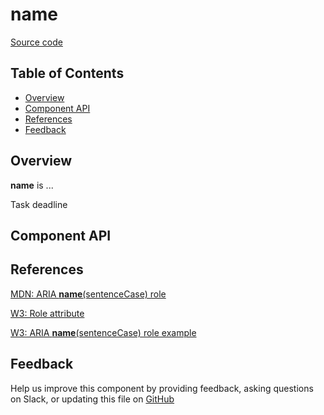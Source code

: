 
# **name**

[Source code](<https://github.com/leemonade/bubbles/tree/main/packages/components/informative/TaskDeadline>)

## Table of Contents

<!-- START doctoc generated TOC please keep comment here to allow auto update -->
<!-- DON'T EDIT THIS SECTION, INSTEAD RE-RUN doctoc TO UPDATE -->

- [Overview](#overview)
- [Component API](#component-api)
- [References](#references)
- [Feedback](#feedback)

## Overview

**name** is ...

<ThemeProvider>
  <TaskDeadline>Task deadline</TaskDeadline>
</ThemeProvider>

## Component API

<Preview>
  <Story id="atoms-informative-task-deadline--playground" />
</Preview>

<Props of={TaskDeadline} />

## References

[MDN: ARIA **name**(sentenceCase) role](<https://developer.mozilla.org/en-US/docs/Web/Accessibility/ARIA/Roles/task-deadline_role>)

[W3: Role attribute](https://www.w3.org/WAI/PF/HTML/wiki/RoleAttribute)

[W3: ARIA **name**(sentenceCase) role example](<https://www.w3.org/TR/2016/WD-wai-aria-practices-1.1-20160317/examples/task-deadline/task-deadline.html>)

## Feedback

Help us improve this component by providing feedback, asking questions on Slack, or updating this file on
[GitHub](<https://github.com/leemonade/bubbles/edit/main/packages/components/informative/TaskDeadline.mdx>)
